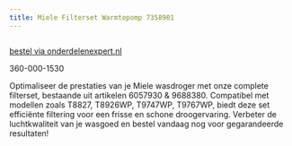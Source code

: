 ```yaml
---
title: Miele Filterset Warmtepomp 7358901
---
```



<Image src={imageProduct} width={imageProduct.width} alt="" />

[bestel via onderdelenexpert.nl](https://www.onderdelenexpert.nl/miele-filterset-warmtepomp-wasdroger-7358901)

360-000-1530

Optimaliseer de prestaties van je Miele wasdroger met onze complete filterset, bestaande uit artikelen 6057930 & 9688380. Compatibel met modellen zoals T8827, T8926WP, T9747WP, T9767WP, biedt deze set efficiënte filtering voor een frisse en schone droogervaring. Verbeter de luchtkwaliteit van je wasgoed en bestel vandaag nog voor gegarandeerde resultaten!
